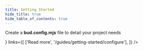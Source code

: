 ```yaml
---
title: Getting Started
hide_title: true
hide_table_of_contents: true
---
```



<div className="margin-bottom--lg">
  <Hero title="Getting started" subtitle="Working with bud.js" />
</div>

<div className="row margin-bottom--lg">
  <div className="col">
    <Card
      title="Configure"
      description={<p>Create a <strong>bud.config.mjs</strong> file to detail your project needs</p>}
      links={[
        ['Read more', '/guides/getting-started/configure'],
      ]}
    />
  </div>

  <div className="col">
    <Card
      title="Production workflow"
      description="Running a build"
      links={[
        ['Read more', '/guides/getting-started/build'],
      ]}
    />
  </div>
</div>

<div className="row">
  <div className="col">
    <Card
      title="Development workflow"
      description="Starting the dev server"
      links={[
        ['Read more', '/guides/getting-started/develop'],
      ]}
    />
  </div>

  <div className="col">
    <Card
      title="Installing extensions"
      description="Adding additional features with package installs"
      links={[
        ['Read more', '/guides/getting-started/extend'],
      ]}
    />
  </div>
</div>

